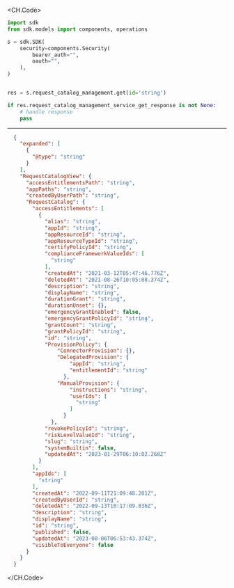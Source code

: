 
<CH.Code>
```python Get.py
import sdk
from sdk.models import components, operations

s = sdk.SDK(
    security=components.Security(
        bearer_auth="",
        oauth="",
    ),
)


res = s.request_catalog_management.get(id='string')

if res.request_catalog_management_service_get_response is not None:
    # handle response
    pass
```
---

```json Example Response
  {
    "expanded": [
      {
        "@type": "string"
      }
    ],
    "RequestCatalogView": {
      "accessEntitlementsPath": "string",
      "appPaths": "string",
      "createdByUserPath": "string",
      "RequestCatalog": {
        "accessEntitlements": [
          {
            "alias": "string",
            "appId": "string",
            "appResourceId": "string",
            "appResourceTypeId": "string",
            "certifyPolicyId": "string",
            "complianceFrameworkValueIds": [
              "string"
            ],
            "createdAt": "2021-03-12T05:47:46.776Z",
            "deletedAt": "2021-08-26T10:05:08.374Z",
            "description": "string",
            "displayName": "string",
            "durationGrant": "string",
            "durationUnset": {},
            "emergencyGrantEnabled": false,
            "emergencyGrantPolicyId": "string",
            "grantCount": "string",
            "grantPolicyId": "string",
            "id": "string",
            "ProvisionPolicy": {
                "ConnectorProvision": {},
                "DelegatedProvision": {
                    "appId": "string",
                    "entitlementId": "string"
                  },
                "ManualProvision": {
                    "instructions": "string",
                    "userIds": [
                      "string"
                    ]
                  }
              },
            "revokePolicyId": "string",
            "riskLevelValueId": "string",
            "slug": "string",
            "systemBuiltin": false,
            "updatedAt": "2023-01-29T06:10:02.268Z"
          }
        ],
        "appIds": [
          "string"
        ],
        "createdAt": "2022-09-11T21:09:48.201Z",
        "createdByUserId": "string",
        "deletedAt": "2022-09-13T10:17:09.836Z",
        "description": "string",
        "displayName": "string",
        "id": "string",
        "published": false,
        "updatedAt": "2023-08-06T06:53:43.374Z",
        "visibleToEveryone": false
      }
    }
  }
```
</CH.Code>
